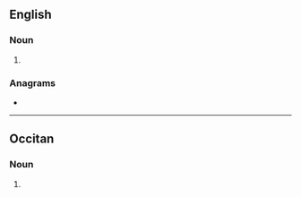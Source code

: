 ==English==

===Noun===
{{head|en|noun form}}

# {{plural of|en|ectara}}

===Anagrams===
* {{anagrams|en|a=aacerst|Caserta|acaters|car seat|carates|cat's ear|rasceta|sacrate|tear sac}}

----

==Occitan==

===Noun===
{{head|oc|noun form}}

# {{plural of|oc|ectara}}